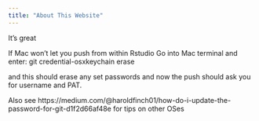 ```yaml
---
title: "About This Website"
---
```


It's great

If Mac won't let you push from within Rstudio
Go into Mac terminal and enter:
git credential-osxkeychain erase

and this should erase any set passwords and now the push should ask you for username and PAT.

Also see https://medium.com/@haroldfinch01/how-do-i-update-the-password-for-git-d1f2d66af48e for tips on other OSes
